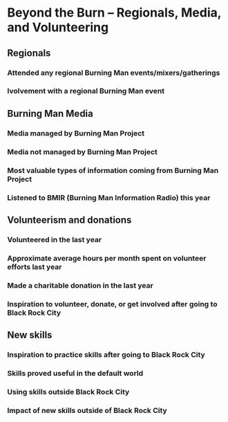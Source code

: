# Beyond the Burn -- Regionals, Media, and Volunteering

## Regionals

### Attended any regional Burning Man events/mixers/gatherings



### Ivolvement with a regional Burning Man event



## Burning Man Media

### Media managed by Burning Man Project



### Media not managed by Burning Man Project



### Most valuable types of information coming from Burning Man Project



### Listened to BMIR (Burning Man Information Radio) this year



## Volunteerism and donations

### Volunteered in the last year



### Approximate average hours per month spent on volunteer efforts last year



### Made a charitable donation in the last year



### Inspiration to volunteer, donate, or get involved after going to Black Rock City


## New skills


### Inspiration to practice skills after going to Black Rock City



### Skills proved useful in the default world



### Using skills outside Black Rock City



### Impact of new skills outside of Black Rock City




